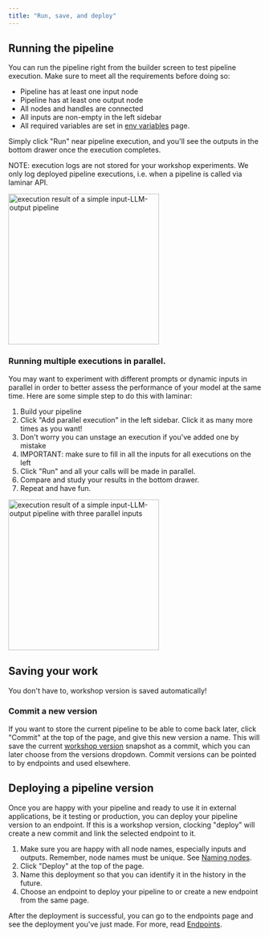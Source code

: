 ```yaml
---
title: "Run, save, and deploy"
---
```


## Running the pipeline

You can run the pipeline right from the builder screen to test pipeline execution. Make sure to meet all the requirements before doing so:

- Pipeline has at least one input node
- Pipeline has at least one output node
- All nodes and handles are connected
- All inputs are non-empty in the left sidebar
- All required variables are set in [env variables](/pipeline/env-variables) page.

Simply click "Run" near pipeline execution, and you'll see the outputs in the bottom drawer once the execution completes.

NOTE: execution logs are not stored for your workshop experiments. We only log deployed pipeline executions, i.e. when a pipeline is called via laminar API.

<Frame caption="execution result of a simple input-LLM-output pipeline">
  <img height="300" src="/images/pipeline-builder/run-result-simple.png" alt="execution result of a simple input-LLM-output pipeline"/>
</Frame>

### Running multiple executions in parallel.

You may want to experiment with different prompts or dynamic inputs in parallel in order to better assess the performance of your model at the same time. Here are some simple step to do this with laminar:

1. Build your pipeline
1. Click "Add parallel execution" in the left sidebar. Click it as many more times as you want!
1. Don't worry you can unstage an execution if you've added one by mistake
1. IMPORTANT: make sure to fill in all the inputs for all executions on the left
1. Click "Run" and all your calls will be made in parallel.
1. Compare and study your results in the bottom drawer.
1. Repeat and have fun.

<Frame caption="execution result of a simple input-LLM-output pipeline with three parallel inputs">
  <img
    height="300"
    src="/images/pipeline-builder/run-result-parallel.png"
    alt="execution result of a simple input-LLM-output pipeline with three parallel inputs"/>
</Frame>

## Saving your work

You don't have to, workshop version is saved automatically!

### Commit a new version

If you want to store the current pipeline to be able to come back later, click "Commit" at the top of the page, and give this new version a name.
This will save the current [workshop version](/pipeline/introduction#glossary) snapshot as a commit,
which you can later choose from the versions dropdown. Commit versions can be pointed to by endpoints and used elsewhere.

## Deploying a pipeline version

Once you are happy with your pipeline and ready to use it in external applications, be it testing or production, you can deploy your pipeline version to an endpoint.
If this is a workshop version, clocking "deploy" will create a new commit and link the selected endpoint to it.

1. Make sure you are happy with all node names, especially inputs and outputs. Remember, node names must be unique. See [Naming nodes](/pipeline/working-with-nodes/#naming-nodes).
1. Click "Deploy" at the top of the page.
1. Name this deployment so that you can identify it in the history in the future.
1. Choose an endpoint to deploy your pipeline to or create a new endpoint from the same page.

After the deployment is successful, you can go to the endpoints page and see the deployment you've just made.
For more, read [Endpoints](/endpoints/introduction).
